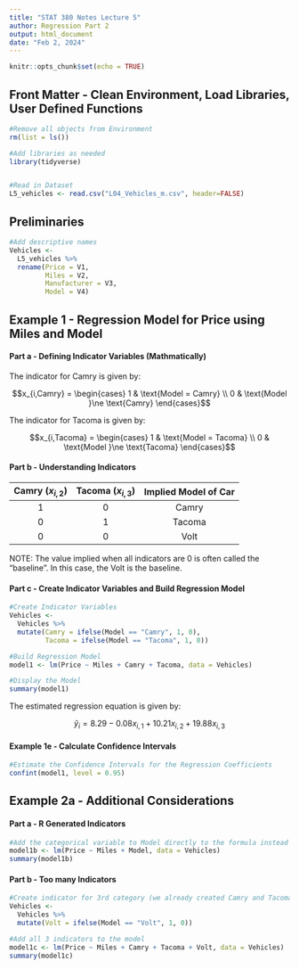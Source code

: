 ```yaml
---
title: "STAT 380 Notes Lecture 5"
author: Regression Part 2
output: html_document
date: "Feb 2, 2024"
---
```


```r
knitr::opts_chunk$set(echo = TRUE)
```

## Front Matter - Clean Environment, Load Libraries, User Defined Functions
```r
#Remove all objects from Environment
rm(list = ls())

#Add libraries as needed
library(tidyverse)


#Read in Dataset
L5_vehicles <- read.csv("L04_Vehicles_m.csv", header=FALSE)
```

## Preliminaries
```r
#Add descriptive names
Vehicles <- 
  L5_vehicles %>%
  rename(Price = V1,
         Miles = V2,
         Manufacturer = V3,
         Model = V4)
```

## Example 1 - Regression Model for Price using Miles and Model
#### Part a - Defining Indicator Variables (Mathmatically)
The indicator for Camry is given by:

$$x_{i,Camry} = 
  \begin{cases} 
      1 & \text{Model = Camry} \\
      0 & \text{Model }\ne \text{Camry} 
   \end{cases}$$

The indicator for Tacoma is given by:

$$x_{i,Tacoma} = 
  \begin{cases} 
      1 & \text{Model = Tacoma} \\
      0 & \text{Model }\ne \text{Tacoma} 
   \end{cases}$$

#### Part b - Understanding Indicators

|Camry $(x_{i,2})$ | Tacoma $(x_{i,3})$ | Implied Model of Car |
|:-----:|:-----:|:-----:|
|1 | 0 | Camry |
|0 | 1 | Tacoma |
|0 | 0 | Volt |

NOTE: The value implied when all indicators are 0 is often called the "baseline". In this case, the Volt is the baseline.

#### Part c - Create Indicator Variables and Build Regression Model
```r
#Create Indicator Variables
Vehicles <-
  Vehicles %>%
  mutate(Camry = ifelse(Model == "Camry", 1, 0),
         Tacoma = ifelse(Model == "Tacoma", 1, 0))

#Build Regression Model
model1 <- lm(Price ~ Miles + Camry + Tacoma, data = Vehicles)

#Display the Model
summary(model1)
```



The estimated regression equation is given by:

$$\hat{y}_i = 8.29 - 0.08 x_{i,1} + 10.21 x_{i,2} + 19.88 x_{i,3}$$

#### Example 1e - Calculate Confidence Intervals
```r
#Estimate the Confidence Intervals for the Regression Coefficients
confint(model1, level = 0.95)
```


## Example 2a - Additional Considerations
#### Part a - R Generated Indicators
```r
#Add the categorical variable to Model directly to the formula instead of the indicators
model1b <- lm(Price ~ Miles + Model, data = Vehicles)
summary(model1b)
```

#### Part b - Too many Indicators
```r
#Create indicator for 3rd category (we already created Camry and Tacoma)
Vehicles <-
  Vehicles %>%
  mutate(Volt = ifelse(Model == "Volt", 1, 0))

#Add all 3 indicators to the model
model1c <- lm(Price ~ Miles + Camry + Tacoma + Volt, data = Vehicles)
summary(model1c)
```


